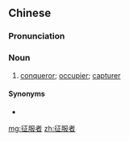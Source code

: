 ==Chinese==
{{zh-forms|type=21}}

===Pronunciation===
{{zh-pron
|m=zhēngfúzhě
|c=zing1 fuk6 ze2
|cat=n
}}

===Noun===
{{zh-noun}}

# [[conqueror]]; [[occupier]]; [[capturer]]

====Synonyms====
* {{zh-l|佔領者}}

[[mg:征服者]]
[[zh:征服者]]